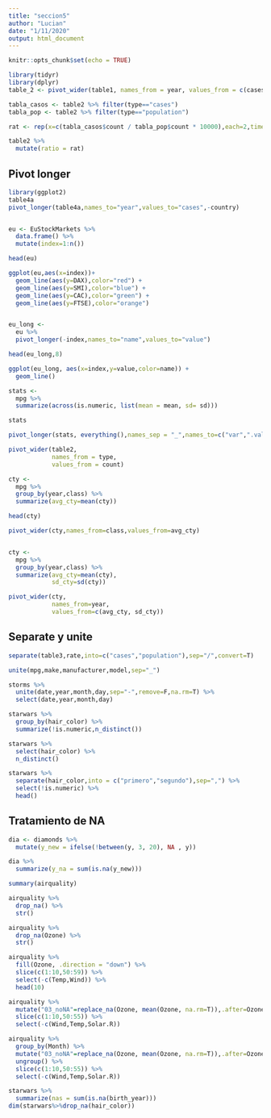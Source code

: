 ---
title: "seccion5"
author: "Lucian"
date: "1/11/2020"
output: html_document
---

```{r setup, include=FALSE}
knitr::opts_chunk$set(echo = TRUE)
```

```{r}
library(tidyr)
library(dplyr)
table_2 <- pivot_wider(table1, names_from = year, values_from = c(cases, population))

tabla_casos <- table2 %>% filter(type=="cases")
tabla_pop <- table2 %>% filter(type=="population")

rat <- rep(x=c(tabla_casos$count / tabla_pop$count * 10000),each=2,times=1)

table2 %>%
  mutate(ratio = rat)
```
## Pivot longer
```{r}
library(ggplot2)
table4a
pivot_longer(table4a,names_to="year",values_to="cases",-country)


eu <- EuStockMarkets %>% 
  data.frame() %>%
  mutate(index=1:n())

head(eu)

ggplot(eu,aes(x=index))+
  geom_line(aes(y=DAX),color="red") + 
  geom_line(aes(y=SMI),color="blue") + 
  geom_line(aes(y=CAC),color="green") + 
  geom_line(aes(y=FTSE),color="orange") 


eu_long <- 
  eu %>%
  pivot_longer(-index,names_to="name",values_to="value")

head(eu_long,8)

ggplot(eu_long, aes(x=index,y=value,color=name)) + 
  geom_line()
```

```{r}
stats <-
  mpg %>%
  summarize(across(is.numeric, list(mean = mean, sd= sd)))

stats

pivot_longer(stats, everything(),names_sep = "_",names_to=c("var",".value"))
```

```{r}
pivot_wider(table2,
            names_from = type,
            values_from = count)

cty <- 
  mpg %>% 
  group_by(year,class) %>%
  summarize(avg_cty=mean(cty))

head(cty)

pivot_wider(cty,names_from=class,values_from=avg_cty)


cty <- 
  mpg %>% 
  group_by(year,class) %>%
  summarize(avg_cty=mean(cty),
            sd_cty=sd(cty))

pivot_wider(cty,
            names_from=year,
            values_from=c(avg_cty, sd_cty))

```

## Separate y unite
```{r}
separate(table3,rate,into=c("cases","population"),sep="/",convert=T)

unite(mpg,make,manufacturer,model,sep="_")

storms %>%
  unite(date,year,month,day,sep="-",remove=F,na.rm=T) %>%
  select(date,year,month,day)

starwars %>% 
  group_by(hair_color) %>%
  summarize(!is.numeric,n_distinct())

starwars %>%
  select(hair_color) %>%
  n_distinct()

starwars %>%
  separate(hair_color,into = c("primero","segundo"),sep=",") %>%
  select(!is.numeric) %>%
  head()
```
## Tratamiento de NA

```{r}
dia <- diamonds %>%
  mutate(y_new = ifelse(!between(y, 3, 20), NA , y))

dia %>%
  summarize(y_na = sum(is.na(y_new)))
```

```{r}
summary(airquality)

airquality %>%
  drop_na() %>%
  str()

airquality %>%
  drop_na(Ozone) %>%
  str()

airquality %>%
  fill(Ozone, .direction = "down") %>%
  slice(c(1:10,50:59)) %>%
  select(-c(Temp,Wind)) %>%
  head(10)

airquality %>%
  mutate("03_noNA"=replace_na(Ozone, mean(Ozone, na.rm=T)),.after=Ozone) %>%
  slice(c(1:10,50:55)) %>%
  select(-c(Wind,Temp,Solar.R))

airquality %>%
  group_by(Month) %>%
  mutate("03_noNA"=replace_na(Ozone, mean(Ozone, na.rm=T)),.after=Ozone) %>%
  ungroup() %>%
  slice(c(1:10,50:55)) %>%
  select(-c(Wind,Temp,Solar.R))

```

```{r}
starwars %>% 
  summarize(nas = sum(is.na(birth_year)))
dim(starwars%>%drop_na(hair_color))
```